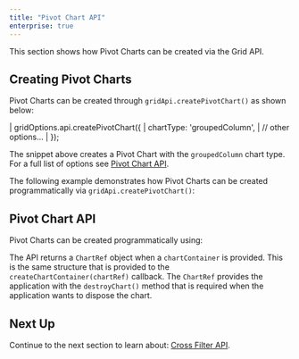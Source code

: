 ```yaml
---
title: "Pivot Chart API"
enterprise: true
---
```


This section shows how Pivot Charts can be created via the Grid API.

## Creating Pivot Charts

Pivot Charts can be created through `gridApi.createPivotChart()` as shown below:

<snippet>
| gridOptions.api.createPivotChart({
|     chartType: 'groupedColumn',
|     // other options...
| });
</snippet>

The snippet above creates a Pivot Chart with the `groupedColumn` chart type. For a full list of options see [Pivot Chart API](/integrated-charts-api-pivot-chart/#pivot-chart-api).

The following example demonstrates how Pivot Charts can be created programmatically via `gridApi.createPivotChart()`:  

<GridExampleRunner title='Pivot Chart' name='pivot-chart-api' type='generated' options='{ "enterprise": true, "modules": ["clientside", "menu", "rowgrouping", "charts"], "exampleHeight": 900, "myGridReference": 1 }'></GridExampleRunner>

## Pivot Chart API

Pivot Charts can be created programmatically using:

<api-documentation source='grid-api/api.json' section='charts' names='["createPivotChart"]'></api-documentation>

<interface-documentation interfaceName='CreatePivotChartParams' overrideSrc='integrated-charts-api-pivot-chart/resources/chart-api.json' ></interface-documentation>

The API returns a `ChartRef` object when a `chartContainer` is provided. This is the same structure
that is provided to the `createChartContainer(chartRef)` callback. The `ChartRef` provides the application
with the `destroyChart()` method that is required when the application wants to dispose the chart.

## Next Up

Continue to the next section to learn about: [Cross Filter API](/integrated-charts-api-cross-filter-chart/).


